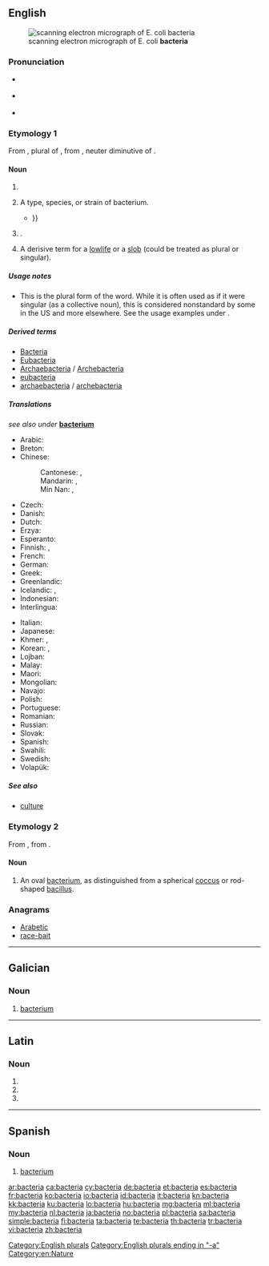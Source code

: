 {{also|Bacteria|bactéria}}
==English==
[[Image:EscherichiaColi NIAID.jpg|thumb|scanning electron micrograph of E. coli '''bacteria''']]

===Pronunciation===
* {{a|US}} {{IPA|/bækˈtɪɹ.i.ə/|lang=en}}
* {{a|UK}} {{IPA|/bækˈtɪəɹ.ɪə/|lang=en}}
* {{audio|en-us-bacteria.ogg|Audio (US)|lang=en}}

===Etymology 1===
From {{etyl|NL.|en}} {{term|bacteria||lang=la}}, plural of {{term|lang=la|bacterium}}, from {{etyl|grc|en}} {{term|βακτήριον||lang=grc}}, neuter diminutive of {{term|βακτηρία||rod, stick|lang=grc}}.

====Noun====
{{head|en|noun}}

# {{plural of|bacterium|lang=en}}[[Category:English plurals]]
# {{context|US|lang=en}} A type, species, or strain of bacterium.
#* {{quote-book|2002|A.C. Panchdhari|Water Supply and Sanitary Installations|url=http://books.google.com/books?id=3PEDkIS5J_kC|edition=2nd ed.|isbn=8122412254|page=177
|passage=Anaerobic '''bacteria''' function in the absence of oxygen, where as aerobic '''bacteria''' require sunlight and also oxygen. Both these '''bacterias''' are capable of breaking down the organic matter {{...}} }}
# {{context|US|proscribed|lang=en}} {{alternative form of|bacterium|lang=en}}.
# {{context|pejorative|slang|lang=en}} A derisive term for a [[lowlife]] or a [[slob]] (could be treated as plural or singular).

=====Usage notes=====
* This is the plural form of the word. While it is often used as if it were singular (as a collective noun), this is considered nonstandard by some in the US and more elsewhere. See the usage examples under {{term|bacterium}}.

=====Derived terms=====
* [[Bacteria]]
* [[Eubacteria]]
* [[Archaebacteria]] / [[Archebacteria]]
* [[eubacteria]]
* [[archaebacteria]] / [[archebacteria]]

=====Translations=====
<!--is there any point in having translations on this page?-->
''see also under'' '''[[bacterium]]'''
{{trans-top|bacteria}}
* Arabic: {{t+|ar|بكتيريا}}
* Breton: {{t|br|bakteri}}
* Chinese:
*: Cantonese: {{t|yue|細菌|sc=Hani}}, {{t|yue|细菌|tr=sai3 kwan2|sc=Hani}}
*: Mandarin: {{t+|cmn|細菌|sc=Hani}}, {{t+|cmn|细菌|tr=xìjūn|sc=Hani}}
*: Min Nan: {{t+|nan|細菌|sc=Hani}}, {{t|nan|细菌|tr=sè-khún, suè-khún|sc=Hani}}
* Czech: {{t+|cs|bakterie}}
* Danish: {{t+|da|bakterie}}
* Dutch: {{t+|nl|bacteriën}}
* Erzya: {{t|myv|явипанго}}
* Esperanto: {{t|eo|bakterioj}}
* Finnish: {{t|fi|bakteerikanta}} {{qualifier|collective noun}}, {{t|fi|bakteerit}} {{qualifier|plural}}
* French: {{t+|fr|bactéries|f-p}}
* German: {{t+|de|Bakterien}}
* Greek: {{t+|el|βακτήρια|n-p}}
* Greenlandic: {{t|kl|bakteria}}
* Icelandic: {{t|is|gerlar|n-p}}, {{t|is|bakteríur|n-p}}
* Indonesian: {{t+|id|bakteri}}
* Interlingua: {{t|ia|bacterios}}
{{trans-mid}}
* Italian: {{t+|it|batteri|m-p}}
* Japanese: {{t+|ja|細菌|tr=[[さいきん]], saikin}}
* Khmer: {{t|km|វេត្រាណូ|sc=Khmr|tr=veetraanoo}}, {{t|km|បាក់តេរី|sc=Khmr|tr=bakteerii}}
* Korean: {{t+|ko|세균|sc=Hang}}, {{t+|ko|박테리아|sc=Hang}}
* Lojban: {{t|jbo|jurme}}
* Malay: {{t|ms|bakteria}}
* Maori: {{t|mi|huakita}}
* Mongolian: {{t|mn|нян|tr=nian|sc=Cyrl}}
* Navajo: {{t|nv|chʼosh doo yitʼínii}}
* Polish: {{t+|pl|bakterie}}
* Portuguese: {{t|pt|bactérias}}
* Romanian: {{t|ro|bacterii|f-p}}
* Russian: {{t+|ru|бакте́рия|f|tr=baktɛ́rija}}
* Slovak: {{t|sk|baktérie|f-p}}
* Spanish: {{t|es|bacterias}}
* Swahili: {{t|sw|bakteria}}
* Swedish: {{t+|sv|bakterie|alt=bakterier}}
* Volapük: {{t|vo|bakters}}
{{trans-bottom}}

=====See also=====
* [[culture]] {{qualifier|collective noun}}

===Etymology 2===
From {{etyl|NL.|en}} {{term|bacteria||lang=la}}, from {{etyl|grc|en}} {{term|βακτηρία||rod, stick|lang=grc}}.

====Noun====
{{en-noun|bacteriae}} <!--sic.-->

# {{context|dated|medicine|lang=en}} An oval [[bacterium]], as distinguished from a spherical [[coccus]] or rod-shaped [[bacillus]].

===Anagrams===
* [[Arabetic#English|Arabetic]]
* [[race-bait#English|race-bait]]

[[Category:English plurals ending in "-a"]]
[[Category:en:Nature]]

----

==Galician==

===Noun===
{{gl-noun|f}}

# [[bacterium]]

----

==Latin==

===Noun===
{{la-noun-form|bacteria}}

# {{inflection of|bacterium||nom|p|lang=la}}
# {{inflection of|bacterium||acc|p|lang=la}}
# {{inflection of|bacterium||voc|p|lang=la}}

----

==Spanish==

===Noun===
{{es-noun|f}}

# [[bacterium]]

[[ar:bacteria]]
[[ca:bacteria]]
[[cy:bacteria]]
[[de:bacteria]]
[[et:bacteria]]
[[es:bacteria]]
[[fr:bacteria]]
[[ko:bacteria]]
[[io:bacteria]]
[[id:bacteria]]
[[it:bacteria]]
[[kn:bacteria]]
[[kk:bacteria]]
[[ku:bacteria]]
[[lo:bacteria]]
[[hu:bacteria]]
[[mg:bacteria]]
[[ml:bacteria]]
[[my:bacteria]]
[[nl:bacteria]]
[[ja:bacteria]]
[[no:bacteria]]
[[pl:bacteria]]
[[sa:bacteria]]
[[simple:bacteria]]
[[fi:bacteria]]
[[ta:bacteria]]
[[te:bacteria]]
[[th:bacteria]]
[[tr:bacteria]]
[[vi:bacteria]]
[[zh:bacteria]]